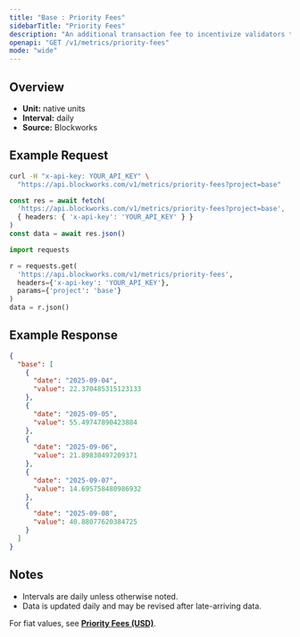 ```yaml
---
title: "Base : Priority Fees"
sidebarTitle: "Priority Fees"
description: "An additional transaction fee to incentivize validators to prioritize and execute transactions."
openapi: "GET /v1/metrics/priority-fees"
mode: "wide"
---
```


## Overview

- **Unit:** native units
- **Interval:** daily
- **Source:** Blockworks

## Example Request

<CodeGroup>

```bash cURL
curl -H "x-api-key: YOUR_API_KEY" \
  "https://api.blockworks.com/v1/metrics/priority-fees?project=base"
```

```typescript TypeScript
const res = await fetch(
  'https://api.blockworks.com/v1/metrics/priority-fees?project=base',
  { headers: { 'x-api-key': 'YOUR_API_KEY' } }
)
const data = await res.json()
```

```python Python
import requests

r = requests.get(
  'https://api.blockworks.com/v1/metrics/priority-fees',
  headers={'x-api-key': 'YOUR_API_KEY'},
  params={'project': 'base'}
)
data = r.json()
```

</CodeGroup>

## Example Response

```json
{
  "base": [
    {
      "date": "2025-09-04",
      "value": 22.370485315123133
    },
    {
      "date": "2025-09-05",
      "value": 55.49747890423884
    },
    {
      "date": "2025-09-06",
      "value": 21.89830497209371
    },
    {
      "date": "2025-09-07",
      "value": 14.695758480986932
    },
    {
      "date": "2025-09-08",
      "value": 40.88077620384725
    }
  ]
}
```

## Notes
- Intervals are daily unless otherwise noted.
- Data is updated daily and may be revised after late-arriving data.


<Note>For fiat values, see **[Priority Fees (USD)](./priority-fees-usd)**.</Note>